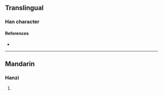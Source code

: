 {{character info/new}}
==Translingual==

===Han character===
{{Han char|rn=94|rad=犬|as=07|sn=10|four=42241|canj=KHNKM|ids=⿰犭延}}

====References====
* {{Han ref|kx=0712.050|dkj=20435|dj=1124.060|hdz=21344.150|uh=72FF|ud=29439|bh=D667|bd=54887}}

----

==Mandarin==

===Hanzi===
{{cmn-hanzi|pin=[[yán]] ([[yan2]])|wg=yen<sup>2</sup>}}

# {{defn|lang=cmn|sort=犬07}}